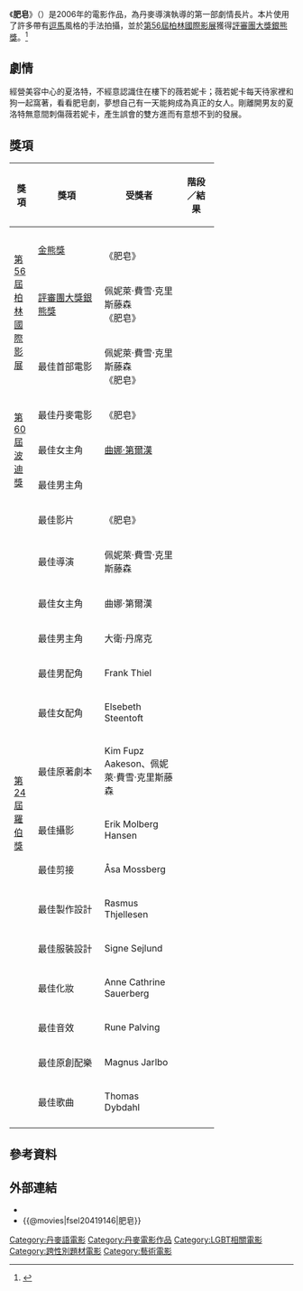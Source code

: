 {{Infobox film
| name           = 肥皂<br/>En Soap
| image          = 
| caption        = 
| director       = {{link-da|佩妮萊·費雪·克里斯藤森|Pernille Fischer Christensen}}
| producer       = 
| writer         = 
| screenplay     = 佩妮萊·費雪·克里斯藤森<br>Kim Fupz Aakeson
| story          = 
| based on       = 
| starring       = [[曲娜·第爾漢|曲娜·第爾漢]]<br>{{link-da|大衛·丹席克|David Dencik}}
| music          = 
| cinematography = Erik Molberg Hansen
| editing        = Asa Mossberg
| studio         = 
| distributor    = 
| released       = {{Film date|2006|2|10|[[第56屆柏林國際影展|柏林影展]]|2006|4|7|丹麥|2006|10|5|台灣|df=yes}}
| runtime        = 104分鐘
| country        = {{DEN}}
| language       = 丹麥語
| budget         = 
| gross          = 
}}

《'''肥皂'''》（{{lang-da|'''En Soap'''}}）是2006年的電影作品，為丹麥導演{{link-da|佩妮萊·費雪·克里斯藤森|Pernille Fischer Christensen}}執導的第一部劇情長片。本片使用了許多帶有[[道格玛95|逗馬]]風格的手法拍攝，並於[[第56屆柏林國際影展|第56屆柏林國際影展]]獲得[[評審團大獎銀熊獎|評審團大獎銀熊獎]]。<ref>{{cite web |url=http://app2.atmovies.com.tw/news/NF0609251454/ |title=柏林影展金銀熊獎接力賽 十月輪番上陣 |accessdate=2006-09-25|work=開眼電影網}}</ref>

== 劇情 ==
經營美容中心的夏洛特，不經意認識住在樓下的薇若妮卡；薇若妮卡每天待家裡和狗一起窩著，看看肥皂劇，夢想自己有一天能夠成為真正的女人。剛離開男友的夏洛特無意間刺傷薇若妮卡，產生誤會的雙方進而有意想不到的發展。

== 獎項 ==
{| class="wikitable" width="72%"
|-align=center
! width="10%"|獎項
! width="28%"|獎項
! width=<!保留調整空間"25%">|受獎者
! width="15%"|階段／結果
|- align=center
| rowspan="3"|[[第56屆柏林國際影展|第56屆柏林國際影展]]
| [[金熊獎|金熊獎]]
| {{link-da|佩妮萊·費雪·克里斯藤森|Pernille Fischer Christensen}}<br>《肥皂》
| {{nom}}
|- align=center
| [[評審團大獎銀熊獎|評審團大獎銀熊獎]]
| 佩妮萊·費雪·克里斯藤森<br>《肥皂》
| {{won}}
|- align=center
| 最佳首部電影
| 佩妮萊·費雪·克里斯藤森<br>《肥皂》
| {{won}}
|- align=center
| rowspan="3"|[[波迪獎|第60屆波迪獎]]
| 最佳丹麥電影
| 《肥皂》
| {{won}}
|- align=center
| 最佳女主角
| [[曲娜·第爾漢|曲娜·第爾漢]]
| {{won}}
|- align=center
| 最佳男主角
| {{link-da|大衛·丹席克|David Dencik}}
| {{nom}}
|- align=center
| rowspan="15"|[[羅伯獎|第24屆羅伯獎]]
| 最佳影片
| 《肥皂》
| {{nom}}
|- align=center
| 最佳導演
| 佩妮萊·費雪·克里斯藤森
| {{nom}}
|- align=center
| 最佳女主角
| 曲娜·第爾漢
| {{won}}
|- align=center
| 最佳男主角
| 大衛·丹席克
| {{won}}
|- align=center
| 最佳男配角
| Frank Thiel
| {{nom}}
|- align=center
| 最佳女配角
| Elsebeth Steentoft
| {{nom}}
|- align=center
| 最佳原著劇本
| Kim Fupz Aakeson、佩妮萊·費雪·克里斯藤森
| {{nom}}
|- align=center
| 最佳攝影
| Erik Molberg Hansen 
| {{nom}}
|- align=center
| 最佳剪接
| Åsa Mossberg 
| {{won}}
|- align=center
| 最佳製作設計
| Rasmus Thjellesen
| {{nom}}
|- align=center
| 最佳服裝設計
| Signe Sejlund
| {{nom}}
|- align=center
| 最佳化妝
| Anne Cathrine Sauerberg 
| {{won}}
|- align=center
| 最佳音效
| Rune Palving
| {{nom}}
|- align=center
| 最佳原創配樂
| Magnus Jarlbo
| {{nom}}
|- align=center
| 最佳歌曲
| Thomas Dybdahl<br><Damn Heart>
| {{nom}}
|- align=center
|}

== 參考資料 ==
{{reflist}}

==外部連結==
*{{IMDb title|0419146|肥皂}}
*{{@movies|fsel20419146|肥皂}}

{{柏林影展評審團大獎銀熊獎}}
{{DEFAULTSORT:En Soap}}
[[Category:丹麥語電影|Category:丹麥語電影]]
[[Category:丹麥電影作品|Category:丹麥電影作品]]
[[Category:LGBT相關電影|Category:LGBT相關電影]]
[[Category:跨性別題材電影|Category:跨性別題材電影]]
[[Category:藝術電影|Category:藝術電影]]